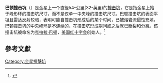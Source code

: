 {{Infobox crater
| title       = 巴顿撞击坑
| image       = Barton crater.jpg
| image_size  = 200px
| caption     = 麦哲伦探测器拍摄的巴顿撞击坑雷达图
| globe       = 金星
| coordinates = {{coord|27.4|N|337.5|E|globe:venus_type:landmark|display=inline,title}}
| diameter    = {{convert|54|km}}
| eponym      = [[克拉拉·巴顿|克拉拉·巴顿]]
}}
'''巴顿撞击坑'''（{{lang-en|Barton}}）是金星上一个直径54-公里(32-英里)的[[撞击坑|撞击坑]]，它是指金星上始于峰形环的撞击坑尺寸，而不是仅单一中央峰的撞击坑尺寸。巴顿撞击坑的表面平坦且雷达反射较暗，表明可能自撞击坑形成后的某个时间，已被熔岩流侵蚀充填。巴顿撞击坑的中央峰环是不连续的，在撞击坑形成期间或之后就已断裂和分离。该撞击坑被命名为[[克拉拉·巴顿|克拉拉·巴顿]]，[[美国红十字会|美国红十字会]]创始人。<ref>{{Cite web
  | title = Gazetteer of Planetary Nomenclature - Barton
  | publisher = International Astronomical Union
  | date = October 1, 2006
  | url = http://planetarynames.wr.usgs.gov/Feature/623?__fsk=-1618476416
  | format = 
  | doi = 
  | accessdate = 2010-07-31
  | archive-date = 2012-10-05
  | archive-url = https://www.webcitation.org/6BBWZPEC1?url=http://planetarynames.wr.usgs.gov/Feature/623?__fsk=-1618476416
  | dead-url = no
  }}</ref>

==參考文獻==
{{Reflist}}
{{Venus}}
[[Category:金星撞擊坑|Category:金星撞擊坑]]
{{crater-stub}}